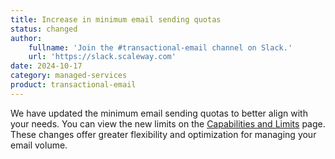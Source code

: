 ```yaml
---
title: Increase in minimum email sending quotas
status: changed
author:
    fullname: 'Join the #transactional-email channel on Slack.'
    url: 'https://slack.scaleway.com'
date: 2024-10-17
category: managed-services
product: transactional-email
---
```


We have updated the minimum email sending quotas to better align with your needs. You can view the new limits on the [Capabilities and Limits](https://www.scaleway.com/en/docs/managed-services/transactional-email/reference-content/tem-capabilities-and-limits/)  page. These changes offer greater flexibility and optimization for managing your email volume.


